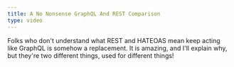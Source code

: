 ```yaml
---
title: A No Nonsense GraphQL And REST Comparison
type: video
---
```


Folks who don't understand what REST and HATEOAS mean keep acting like GraphQL is somehow a replacement. It is amazing, and I'll explain why, but they're two different things, used for different things!


<YouTube youTubeId="vgm_uGmspMI" />